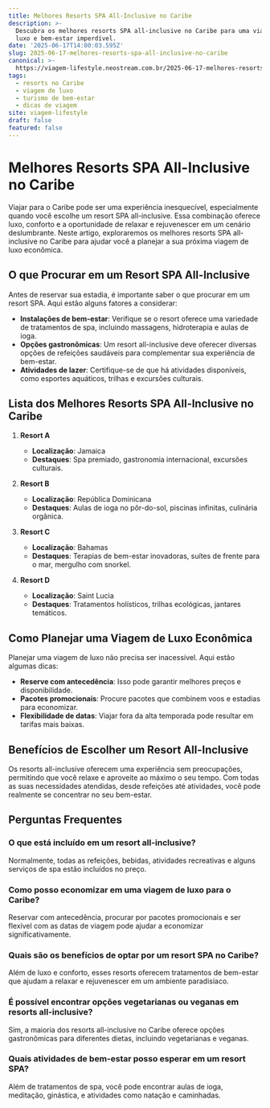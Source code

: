 ```yaml
---
title: Melhores Resorts SPA All-Inclusive no Caribe
description: >-
  Descubra os melhores resorts SPA all-inclusive no Caribe para uma viagem de
  luxo e bem-estar imperdível.
date: '2025-06-17T14:00:03.595Z'
slug: 2025-06-17-melhores-resorts-spa-all-inclusive-no-caribe
canonical: >-
  https://viagem-lifestyle.neostream.com.br/2025-06-17-melhores-resorts-spa-all-inclusive-no-caribe
tags:
  - resorts no Caribe
  - viagem de luxo
  - turismo de bem-estar
  - dicas de viagem
site: viagem-lifestyle
draft: false
featured: false
---
```


# Melhores Resorts SPA All-Inclusive no Caribe

Viajar para o Caribe pode ser uma experiência inesquecível, especialmente quando você escolhe um resort SPA all-inclusive. Essa combinação oferece luxo, conforto e a oportunidade de relaxar e rejuvenescer em um cenário deslumbrante. Neste artigo, exploraremos os melhores resorts SPA all-inclusive no Caribe para ajudar você a planejar a sua próxima viagem de luxo econômica.

## O que Procurar em um Resort SPA All-Inclusive

Antes de reservar sua estadia, é importante saber o que procurar em um resort SPA. Aqui estão alguns fatores a considerar:

- **Instalações de bem-estar**: Verifique se o resort oferece uma variedade de tratamentos de spa, incluindo massagens, hidroterapia e aulas de ioga.
- **Opções gastronômicas**: Um resort all-inclusive deve oferecer diversas opções de refeições saudáveis para complementar sua experiência de bem-estar.
- **Atividades de lazer**: Certifique-se de que há atividades disponíveis, como esportes aquáticos, trilhas e excursões culturais.

## Lista dos Melhores Resorts SPA All-Inclusive no Caribe

1. **Resort A**
   - **Localização**: Jamaica
   - **Destaques**: Spa premiado, gastronomia internacional, excursões culturais.

2. **Resort B**
   - **Localização**: República Dominicana
   - **Destaques**: Aulas de ioga no pôr-do-sol, piscinas infinitas, culinária orgânica.

3. **Resort C**
   - **Localização**: Bahamas
   - **Destaques**: Terapias de bem-estar inovadoras, suítes de frente para o mar, mergulho com snorkel.

4. **Resort D**
   - **Localização**: Saint Lucia
   - **Destaques**: Tratamentos holísticos, trilhas ecológicas, jantares temáticos.

## Como Planejar uma Viagem de Luxo Econômica

Planejar uma viagem de luxo não precisa ser inacessível. Aqui estão algumas dicas:

- **Reserve com antecedência**: Isso pode garantir melhores preços e disponibilidade.
- **Pacotes promocionais**: Procure pacotes que combinem voos e estadias para economizar.
- **Flexibilidade de datas**: Viajar fora da alta temporada pode resultar em tarifas mais baixas.

## Benefícios de Escolher um Resort All-Inclusive

Os resorts all-inclusive oferecem uma experiência sem preocupações, permitindo que você relaxe e aproveite ao máximo o seu tempo. Com todas as suas necessidades atendidas, desde refeições até atividades, você pode realmente se concentrar no seu bem-estar.

## Perguntas Frequentes

### O que está incluído em um resort all-inclusive?

Normalmente, todas as refeições, bebidas, atividades recreativas e alguns serviços de spa estão incluídos no preço.

### Como posso economizar em uma viagem de luxo para o Caribe?

Reservar com antecedência, procurar por pacotes promocionais e ser flexível com as datas de viagem pode ajudar a economizar significativamente.

### Quais são os benefícios de optar por um resort SPA no Caribe?

Além de luxo e conforto, esses resorts oferecem tratamentos de bem-estar que ajudam a relaxar e rejuvenescer em um ambiente paradisíaco.

### É possível encontrar opções vegetarianas ou veganas em resorts all-inclusive?

Sim, a maioria dos resorts all-inclusive no Caribe oferece opções gastronômicas para diferentes dietas, incluindo vegetarianas e veganas.

### Quais atividades de bem-estar posso esperar em um resort SPA?

Além de tratamentos de spa, você pode encontrar aulas de ioga, meditação, ginástica, e atividades como natação e caminhadas.
